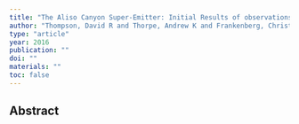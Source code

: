 ```yaml
---
title: "The Aliso Canyon Super-Emitter: Initial Results of observations by AVIRIS-C and the Hyperion spacecraft, with Implications for Global Spectroscopic CH 4 Monitoring"
author: "Thompson, David R and Thorpe, Andrew K and Frankenberg, Christian and Green, Robert O and Duren, Riley M and Aubrey, Andrew D and Guanter, Luis and Hollstein, Andre and Middleton, Elizabeth and Ong, Lawrence and others"
type: "article"
year: 2016
publication: ""
doi: ""
materials: ""
toc: false
---
```


## Abstract

